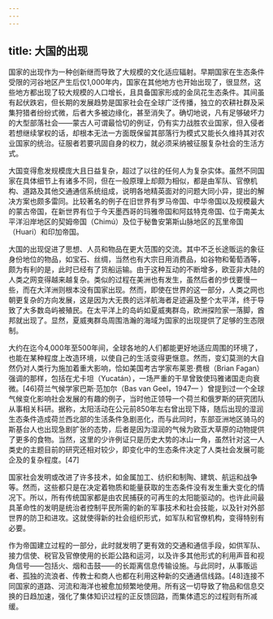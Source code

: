 ```yaml
---
---
---
```

title: 大国的出现
---




国家的出现作为一种创新继而导致了大规模的文化适应辐射。早期国家在生态条件受限的河谷地区产生后仅1,000年内，国家在其他地方也开始出现了，很显然，这些地方都出现了较大规模的人口增长，且具备国家形成的金凤花生态条件。其间虽有起伏跌宕，但长期的发展趋势是国家社会在全球广泛传播，独立的农耕社群及采集狩猎者纷纷式微，后者大多被边缘化，甚至消失了。确切地说，凡有足够破坏力的大型部落社会——蒙古人可谓最恰切的例证，仍有实力战胜农业国家，但入侵者若想继续掌权的话，却根本无法一方面既保留其部落行为模式又能长久维持其对农业国家的统治。征服者若要巩固自身的权力，就必须采纳被征服复杂社会的生活方式。

大国变得愈发规模庞大且日益复杂，超过了以往的任何人为复杂实体。虽然不同国家在具体细节上有诸多不同，但在一般原理上却颇为相似，都是由军队、官僚机构、道路及其他交通通信系统组成，说明各地精英面对的问题大同小异，提出的解决方案也颇多雷同。比较著名的例子在旧世界有罗马帝国、中华帝国以及规模最大的蒙古帝国，在新世界有位于今天墨西哥的玛雅帝国和阿兹特克帝国、位于南美太平洋沿岸地区的契姆帝国（Chimú）及位于秘鲁安第斯山脉地区的瓦里帝国（Huari）和印加帝国。

大国的出现促进了思想、人员和物品在更大范围的交流。其中不乏长途贩运的象征身份地位的物品，如宝石、丝绸，当然也有大宗日用消费品，如谷物和葡萄酒等，颇为有利的是，此时已经有了货船运输。由于这种互动的不断增多，欧亚非大陆的人类之网变得越来越复杂。类似的过程在美洲也有发生，虽然后者的步伐要慢一些，而在大洋洲则根本没有国家出现。然而，即使在世界的这一部分，人类之网也朝更复杂的方向发展，这是因为大无畏的远洋航海者足迹遍及整个太平洋，终于导致了大多数岛屿被殖民。在太平洋上的岛屿如夏威夷群岛，欧洲探险家一落脚，酋邦就出现了。显然，夏威夷群岛周围浩瀚的海域为国家的出现提供了足够的生态限制。

大约在迄今4,000年至500年间，全球各地的人们都能更好地适应周围的环境了，也能在某种程度上改造环境，以使自己的生活变得更惬意。然而，变幻莫测的大自然仍对人类行为施加着重大影响，恰如美国考古学家布莱恩·费根（Brian Fagan）强调的那样，包括在尤卡坦（Yucatán），一场严重的干旱曾致使玛雅诸国走向衰微。[46]荷兰气候学家巴斯·范加尔（Bas van Geel，1947— ）曾提到过一个全球气候变化影响社会发展的有趣的例子，当时他正领导一个荷兰和俄罗斯的研究团队从事相关科研。据称，太阳活动在公元前850年左右曾出现下降，随后出现的湿润生态条件造成荷兰西北部的生活条件急剧恶化，而与此同时，东部亚洲地区骑马的斯基台人也出现急剧扩张的态势，后者是因为湿润的气候为欧亚大草原的动物提供了更多的食物。当然，这里的少许例证只是历史大势的冰山一角，虽然针对这一人类史的主题目前的研究还相对较少，即变化中的生态条件决定了人类社会发展可能企及的复杂程度。[47]

国家社会发明或改进了许多技术，如金属加工、纺织和制陶、建筑、航运和战争等。然而，这些都只是在决定着物质和能量获取的生态条件没有发生重大变化的情况下。所以，所有传统国家都是由农民捕获的可再生的太阳能驱动的。也许此间最具革命性的发明是统治者控制平民所需的新的军事技术和社会技能，以及针对外部世界的防卫和进攻。这就使得新的社会组织形式，如军队和官僚机构，变得特别有必要。

作为帝国建立过程的一部分，此时就发明了更有效的交通和通信手段，如供军队、接力信使、税官及官僚使用的长距公路和运河，以及许多其他形式的利用声音和视角信号——包括火、烟和击鼓——的长距离信息传输设施。与此同时，从事贩运者、孤独的流浪者、传教士和商人也都在利用这种新的交通通信线路。[48]连接不同国家的道路、河流和海洋也被愈加频繁地使用。所有这一切导致了物品和信息交换的日趋加速，强化了集体知识过程的正反馈回路，而集体遗忘的过程则有所减缓。